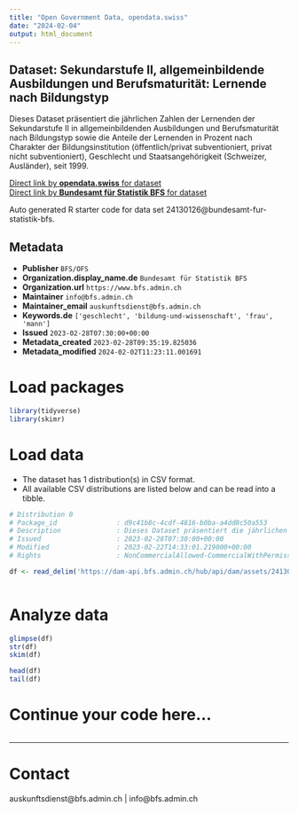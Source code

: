 ```yaml
---
title: "Open Government Data, opendata.swiss"
date: "2024-02-04"
output: html_document
---
```


## Dataset: Sekundarstufe II, allgemeinbildende Ausbildungen und Berufsmaturität: Lernende nach Bildungstyp

Dieses Dataset präsentiert die jährlichen Zahlen der Lernenden der Sekundarstufe II in allgemeinbildenden Ausbildungen und Berufsmaturität nach Bildungstyp sowie die Anteile der Lernenden in Prozent nach Charakter der Bildungsinstitution (öffentlich/privat subventioniert, privat nicht subventioniert), Geschlecht und Staatsangehörigkeit (Schweizer, Ausländer), seit 1999.

[Direct link by **opendata.swiss** for dataset](https://opendata.swiss/de/dataset/sekundarstufe-ii-allgemeinbildende-ausbildungen-und-berufsmaturitat-lernende-nach-bildungstyp3)<br>
[Direct link by **Bundesamt für Statistik BFS** for dataset](https://www.bfs.admin.ch/asset/de/ts-x-15.02.02.02.01)

Auto generated R starter code for data set 24130126@bundesamt-fur-statistik-bfs.

## Metadata

- **Publisher** `BFS/OFS`
- **Organization.display_name.de** `Bundesamt für Statistik BFS`
- **Organization.url** `https://www.bfs.admin.ch`
- **Maintainer** `info@bfs.admin.ch`
- **Maintainer_email** `auskunftsdienst@bfs.admin.ch`
- **Keywords.de** `['geschlecht', 'bildung-und-wissenschaft', 'frau', 'mann']`
- **Issued** `2023-02-28T07:30:00+00:00`
- **Metadata_created** `2023-02-28T09:35:19.825036`
- **Metadata_modified** `2024-02-02T11:23:11.001691`


# Load packages

```r

library(tidyverse)
library(skimr)

```

# Load data

-   The dataset has 1 distribution(s) in CSV format.
-   All available CSV distributions are listed below and can be read into a tibble.

```r

# Distribution 0
# Package_id               : d9c41b8c-4cdf-4816-b0ba-a4dd8c50a553
# Description              : Dieses Dataset präsentiert die jährlichen Zahlen der Lernenden der Sekundarstufe II in allgemeinbildenden Ausbildungen und Berufsmaturität nach Bildungstyp sowie die Anteile der Lernenden in Prozent nach Charakter der Bildungsinstitution (öffentlich/privat subventioniert, privat nicht subventioniert), Geschlecht und Staatsangehörigkeit (Schweizer, Ausländer), seit 1999.
# Issued                   : 2023-02-28T07:30:00+00:00
# Modified                 : 2023-02-22T14:33:01.219000+00:00
# Rights                   : NonCommercialAllowed-CommercialWithPermission-ReferenceRequired

df <- read_delim('https://dam-api.bfs.admin.ch/hub/api/dam/assets/24130129/master')



```

# Analyze data

```r

glimpse(df)
str(df)
skim(df)

head(df)
tail(df)

```

# Continue your code here...

```r

```

------------------------------------------------------------------------

# Contact

auskunftsdienst@bfs.admin.ch | info@bfs.admin.ch
